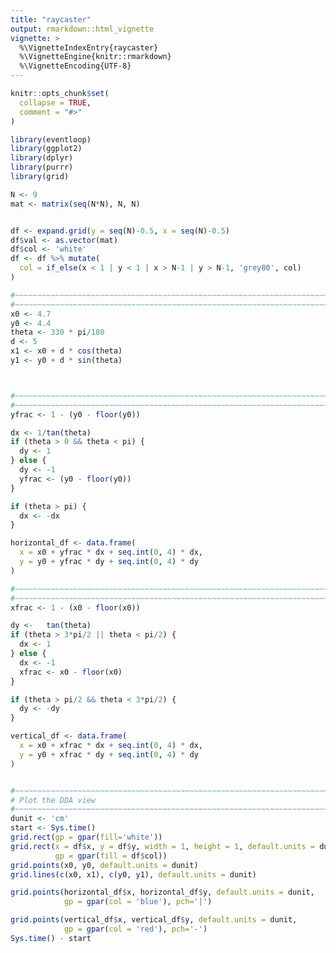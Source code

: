 ```yaml
---
title: "raycaster"
output: rmarkdown::html_vignette
vignette: >
  %\VignetteIndexEntry{raycaster}
  %\VignetteEngine{knitr::rmarkdown}
  %\VignetteEncoding{UTF-8}
---
```


```r
knitr::opts_chunk$set(
  collapse = TRUE,
  comment = "#>"
)
```

```r
library(eventloop)
library(ggplot2)
library(dplyr)
library(purrr)
library(grid)

N <- 9
mat <- matrix(seq(N*N), N, N)


df <- expand.grid(y = seq(N)-0.5, x = seq(N)-0.5)
df$val <- as.vector(mat)
df$col <- 'white'
df <- df %>% mutate(
  col = if_else(x < 1 | y < 1 | x > N-1 | y > N-1, 'grey80', col)
)

#~~~~~~~~~~~~~~~~~~~~~~~~~~~~~~~~~~~~~~~~~~~~~~~~~~~~~~~~~~~~~~~~~~~~~~~~~~~~~
#~~~~~~~~~~~~~~~~~~~~~~~~~~~~~~~~~~~~~~~~~~~~~~~~~~~~~~~~~~~~~~~~~~~~~~~~~~~~~
x0 <- 4.7
y0 <- 4.4
theta <- 330 * pi/180
d <- 5
x1 <- x0 + d * cos(theta)
y1 <- y0 + d * sin(theta)



#~~~~~~~~~~~~~~~~~~~~~~~~~~~~~~~~~~~~~~~~~~~~~~~~~~~~~~~~~~~~~~~~~~~~~~~~~~~~~
#~~~~~~~~~~~~~~~~~~~~~~~~~~~~~~~~~~~~~~~~~~~~~~~~~~~~~~~~~~~~~~~~~~~~~~~~~~~~~
yfrac <- 1 - (y0 - floor(y0))

dx <- 1/tan(theta)
if (theta > 0 && theta < pi) {
  dy <- 1
} else {
  dy <- -1
  yfrac <- (y0 - floor(y0))
}

if (theta > pi) {
  dx <- -dx
}

horizontal_df <- data.frame(
  x = x0 + yfrac * dx + seq.int(0, 4) * dx,
  y = y0 + yfrac * dy + seq.int(0, 4) * dy
)

#~~~~~~~~~~~~~~~~~~~~~~~~~~~~~~~~~~~~~~~~~~~~~~~~~~~~~~~~~~~~~~~~~~~~~~~~~~~~~
#~~~~~~~~~~~~~~~~~~~~~~~~~~~~~~~~~~~~~~~~~~~~~~~~~~~~~~~~~~~~~~~~~~~~~~~~~~~~~
xfrac <- 1 - (x0 - floor(x0))

dy <-   tan(theta)
if (theta > 3*pi/2 || theta < pi/2) {
  dx <- 1
} else {
  dx <- -1
  xfrac <- x0 - floor(x0)
}

if (theta > pi/2 && theta < 3*pi/2) {
  dy <- -dy
}

vertical_df <- data.frame(
  x = x0 + xfrac * dx + seq.int(0, 4) * dx,
  y = y0 + xfrac * dy + seq.int(0, 4) * dy
)


#~~~~~~~~~~~~~~~~~~~~~~~~~~~~~~~~~~~~~~~~~~~~~~~~~~~~~~~~~~~~~~~~~~~~~~~~~~~~~
# Plot the DDA view
#~~~~~~~~~~~~~~~~~~~~~~~~~~~~~~~~~~~~~~~~~~~~~~~~~~~~~~~~~~~~~~~~~~~~~~~~~~~~~
dunit <- 'cm'
start <- Sys.time()
grid.rect(gp = gpar(fill='white'))
grid.rect(x = df$x, y = df$y, width = 1, height = 1, default.units = dunit,
          gp = gpar(fill = df$col))
grid.points(x0, y0, default.units = dunit)
grid.lines(c(x0, x1), c(y0, y1), default.units = dunit)

grid.points(horizontal_df$x, horizontal_df$y, default.units = dunit,
            gp = gpar(col = 'blue'), pch='|')

grid.points(vertical_df$x, vertical_df$y, default.units = dunit,
            gp = gpar(col = 'red'), pch='-')
Sys.time() - start





```
